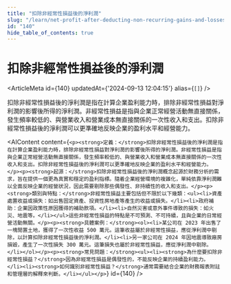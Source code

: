 ```yaml
---
title: "扣除非經常性損益後的淨利潤"
slug: "/learn/net-profit-after-deducting-non-recurring-gains-and-losses-140"
id: "140"
hide_table_of_contents: true
---
```



# 扣除非經常性損益後的淨利潤

<ArticleMeta id={140} updatedAt={'2024-09-13 12:04:15'} alias={`[]`} />
<div className='border-solid border-b border-t-0 my-4 border-[var(--ifm-color-gray-300)]' />

扣除非經常性損益後的淨利潤是指在計算企業盈利能力時，排除非經常性損益對淨利潤的影響後所得的淨利潤。非經常性損益是指與企業正常經營活動無直接關係，發生頻率較低的、與營業收入和營業成本無直接關係的一次性收入和支出。扣除非經常性損益後的淨利潤可以更準確地反映企業的盈利水平和經營能力。

<AIContent content={`<p><strong>定義：</strong>扣除非經常性損益後的淨利潤是指在計算企業盈利能力時，排除非經常性損益對淨利潤的影響後所得的淨利潤。非經常性損益是指與企業正常經營活動無直接關係，發生頻率較低的、與營業收入和營業成本無直接關係的一次性收入和支出。扣除非經常性損益後的淨利潤可以更準確地反映企業的盈利水平和經營能力。</p><p><strong>起源：</strong>扣除非經常性損益後的淨利潤概念起源於財務分析的需求，旨在提供一個更為真實和穩定的盈利指標。隨着企業經營環境的複雜化，單純依靠淨利潤難以全面反映企業的經營狀況，因此需要剔除那些偶發性、非持續性的收入和支出。</p><p><strong>類別與特點：</strong>非經常性損益主要包括但不限於以下幾類：<ul><li>資產處置收益或損失：如出售固定資產、投資性房地產等產生的收益或損失。</li><li>政府補助：企業因政策性原因獲得的補助款項。</li><li>自然災害或意外事件導致的損失：如火災、地震等。</li></ul>這些非經常性損益的特點是不可預測、不可持續，且與企業的日常經營活動無關。</p><p><strong>具體案例：</strong><ol><li>某公司在 2023 年出售了一塊閒置土地，獲得了一次性收益 500 萬元。這筆收益屬於非經常性損益，應從淨利潤中剔除，以計算扣除非經常性損益後的淨利潤。</li><li>另一家公司在 2024 年因地震導致廠房損毀，產生了一次性損失 300 萬元。這筆損失也屬於非經常性損益，應從淨利潤中剔除。</li></ol></p><p><strong>常見問題：</strong><ul><li><strong>為什麼要扣除非經常性損益？</strong>因為非經常性損益是偶發性的，不能反映企業的持續盈利能力。</li><li><strong>如何識別非經常性損益？</strong>通常需要結合企業的財務報表附註和管理層的解釋來判斷。</li></ul></p>`} id={140} />
